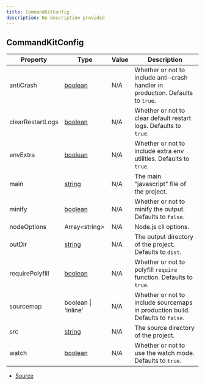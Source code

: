 ```yaml
---
title: CommandKitConfig
description: No description provided
---
```


## CommandKitConfig

| Property         | Type                                                                                                | Value | Description                                                                     |
| ---------------- | --------------------------------------------------------------------------------------------------- | ----- | ------------------------------------------------------------------------------- |
| antiCrash        | [boolean](https://developer.mozilla.org/en-US/docs/Web/JavaScript/Reference/Global_Objects/Boolean) | N/A   | Whether or not to include anti-crash handler in production. Defaults to `true`. |
| clearRestartLogs | [boolean](https://developer.mozilla.org/en-US/docs/Web/JavaScript/Reference/Global_Objects/Boolean) | N/A   | Whether or not to clear default restart logs. Defaults to `true`.               |
| envExtra         | [boolean](https://developer.mozilla.org/en-US/docs/Web/JavaScript/Reference/Global_Objects/Boolean) | N/A   | Whether or not to include extra env utilities. Defaults to `true`.              |
| main             | [string](https://developer.mozilla.org/en-US/docs/Web/JavaScript/Reference/Global_Objects/String)   | N/A   | The main "javascript" file of the project.                                      |
| minify           | [boolean](https://developer.mozilla.org/en-US/docs/Web/JavaScript/Reference/Global_Objects/Boolean) | N/A   | Whether or not to minify the output. Defaults to `false`.                       |
| nodeOptions      | Array\<string>                                                                                      | N/A   | Node.js cli options.                                                            |
| outDir           | [string](https://developer.mozilla.org/en-US/docs/Web/JavaScript/Reference/Global_Objects/String)   | N/A   | The output directory of the project. Defaults to `dist`.                        |
| requirePolyfill  | [boolean](https://developer.mozilla.org/en-US/docs/Web/JavaScript/Reference/Global_Objects/Boolean) | N/A   | Whether or not to polyfill `require` function. Defaults to `true`.              |
| sourcemap        | boolean \| 'inline'                                                                                 | N/A   | Whether or not to include sourcemaps in production build. Defaults to `false`.  |
| src              | [string](https://developer.mozilla.org/en-US/docs/Web/JavaScript/Reference/Global_Objects/String)   | N/A   | The source directory of the project.                                            |
| watch            | [boolean](https://developer.mozilla.org/en-US/docs/Web/JavaScript/Reference/Global_Objects/Boolean) | N/A   | Whether or not to use the watch mode. Defaults to `true`.                       |

- [Source](https://github.com/underctrl-io/commandkit/blob/6165e6a1296074517b13a566a6b705fa6b059dbc/packages/commandkit/src/config.ts#L1)
